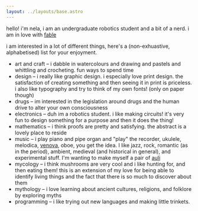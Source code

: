 ```yaml
---
layout: ../layouts/base.astro
---
```


hello! i'm nela, i am an undergraduate robotics student and a bit of a nerd.
i am in love with [fable](https://fablesbestiary.neocities.org/)

<NelaProfile />

i am interested in a lot of different things, here's a (non-exhuastive, alphabetised)
list for your enjoyment.

- art and craft – i dabble in watercolours and drawing and pastels and whittling
  and crocheting. fun ways to spend time
- design – i really like graphic design. i especially love print design. the
  satisfaction of creating something and then seeing it in print is priceless.
  i also like typography and try to think of my own fonts! (only on paper though)
- drugs – im interested in the legislation around drugs and the human drive to
  alter your own consciousness
- electronics – duh im a robotics student. i like making circuits! it's very fun
  to design something for a purpose and then it does the thing!
- mathematics – i think proofs are pretty and satisfying. the abstract is a
  lovely place to reside
- music – i play piano and pipe organ and "play" the recorder, ukulele, melodica,
  [venova](https://uk.yamaha.com/en/products/musical_instruments/winds/casual_wind_instruments/venova/),
  oboe, you get the idea. I like jazz, rock, romantic (as in the period),
  ambient, medieval (and historical in general), and experimental stuff.
  I'm wanting to make myself a pair of [auli](https://yewtu.be/eWwtNO168kI)
- mycology – i think mushrooms are very cool and i like hunting for, and then
  eating them! this is an extension of my love for being able to identify living
  things and the fact that there is so much to discover about them
- mythology – i love learning about ancient cultures, religions, and folklore by
  exploring myths
- programming – i like trying out new languages and making little trinkets.

<SillyFooter />
